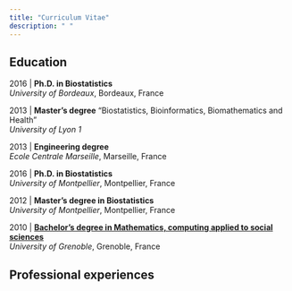 ```yaml
---
title: "Curriculum Vitae"
description: " "
---
```


## Education

2016 | **Ph.D. in Biostatistics**<br/> *University of Bordeaux*, Bordeaux, France

2013 | **Master’s degree** "Biostatistics, Bioinformatics, Biomathematics and Health"<br/> *University of Lyon 1*


2013 | **Engineering degree**<br/> *Ecole Centrale Marseille*, Marseille, France

2016 | **Ph.D. in Biostatistics**<br/>
*University of Montpellier*, Montpellier, France

2012 | **Master's degree in Biostatistics**<br/>
*University of Montpellier*, Montpellier, France

2010 | **[Bachelor's degree in Mathematics, computing applied to social sciences](https://formations.univ-grenoble-alpes.fr/fr/catalogue-2021/licence-XA/licence-mathematiques-et-informatique-appliquees-aux-sciences-humaines-et-sociales-miashs-IDIVNLE7.html)**<br/>
*University of Grenoble*, Grenoble, France

## Professional experiences
